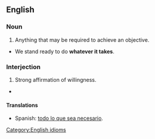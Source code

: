 {{rfd}}
==English==
===Noun===
{{en-noun|sg=[[whatever]] [[it]] [[takes]]|}}
# Anything that may be required to achieve an objective.
* We stand ready to do '''whatever it takes'''.

===Interjection===
# Strong affirmation of willingness.
* 



==== Translations ====
* Spanish: [[todo lo que sea  necesario]].



[[Category:English idioms]]